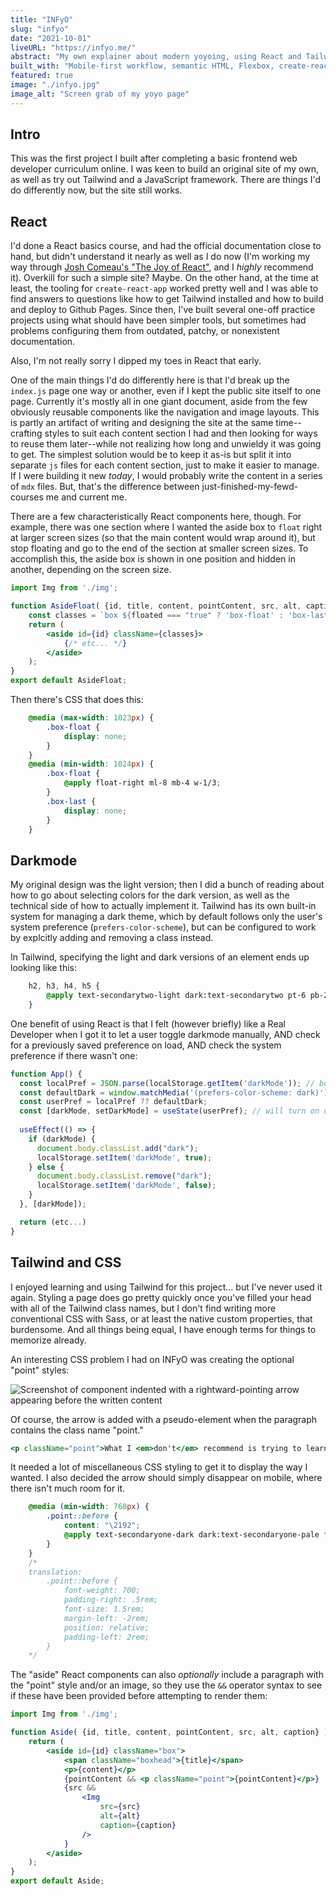 ```yaml
---
title: "INFyO"
slug: "infyo"
date: "2021-10-01"
liveURL: "https://infyo.me/"
abstract: "My own explainer about modern yoyoing, using React and Tailwind."
built_with: "Mobile-first workflow, semantic HTML, Flexbox, create-react-app, Tailwind CSS, darkmode functionality"
featured: true
image: "./infyo.jpg"
image_alt: "Screen grab of my yoyo page"
---
```

## Intro

This was the first project I built after completing a basic frontend web developer curriculum online. I was keen to build an original site of my own, as well as try out Tailwind and a JavaScript framework. There are things I'd do differently now, but the site still works.

## React

I'd done a React basics course, and had the official documentation close to hand, but didn't understand it nearly as well as I do now (I'm working my way through [Josh Comeau's "The Joy of React"](https://www.joyofreact.com/), and I _highly_ recommend it). Overkill for such a simple site? Maybe. On the other hand, at the time at least, the tooling for `create-react-app` worked pretty well and I was able to find answers to questions like how to get Tailwind installed and how to build and deploy to Github Pages. Since then, I've built several one-off practice projects using what should have been simpler tools, but sometimes had problems configuring them from outdated, patchy, or nonexistent documentation.

Also, I'm not really sorry I dipped my toes in React that early.

One of the main things I'd do differently here is that I'd break up the `index.js` page one way or another, even if I kept the public site itself to one page. Currently it's mostly all in one giant document, aside from the few obviously reusable components like the navigation and image layouts. This is partly an artifact of writing and designing the site at the same time--crafting styles to suit each content section I had and then looking for ways to reuse them later--while not realizing how long and unwieldy it was going to get. The simplest solution would be to keep it as-is but split it into separate `js` files for each content section, just to make it easier to manage. If I were building it new _today_, I would probably write the content in a series of `mdx` files. But, that's the difference between just-finished-my-fewd-courses me and current me.

There are a few characteristically React components here, though. For example, there was one section where I wanted the aside box to `float` right at larger screen sizes (so that the main content would wrap around it), but stop floating and go to the end of the section at smaller screen sizes. To accomplish this, the aside box is shown in one position and hidden in another, depending on the screen size. 

```jsx
import Img from './img';

function AsideFloat( {id, title, content, pointContent, src, alt, caption, floated} ) {
    const classes = `box ${floated === "true" ? 'box-float' : 'box-last'}`;
    return (
        <aside id={id} className={classes}>
            {/* etc... */}
        </aside>
    );
}
export default AsideFloat;
```

Then there's CSS that does this:

```CSS
    @media (max-width: 1023px) {
        .box-float {
            display: none;
        }
    }
    @media (min-width: 1024px) {
        .box-float {
            @apply float-right ml-8 mb-4 w-1/3;
        }
        .box-last {
            display: none;
        }
    }
```

## Darkmode

My original design was the light version; then I did a bunch of reading about how to go about selecting colors for the dark version, as well as the technical side of how to actually implement it. Tailwind has its own built-in system for managing a dark theme, which by default follows only the user's system preference (`prefers-color-scheme`), but can be configured to work by explcitly adding and removing a class instead.

In Tailwind, specifying the light and dark versions of an element ends up looking like this:

```CSS
    h2, h3, h4, h5 {
        @apply text-secondarytwo-light dark:text-secondarytwo pt-6 pb-2;
    }
```
One benefit of using React is that I felt (however briefly) like a Real Developer when I got it to let a user toggle darkmode manually, AND check for a previously saved preference on load, AND check the system preference if there wasn't one:

```jsx
function App() {
  const localPref = JSON.parse(localStorage.getItem('darkMode')); // boolean or null
  const defaultDark = window.matchMedia('(prefers-color-scheme: dark)').matches; // boolean
  const userPref = localPref ?? defaultDark;
  const [darkMode, setDarkMode] = useState(userPref); // will turn on darkMode if evaluated to true
  
  useEffect(() => {
    if (darkMode) {
      document.body.classList.add("dark");
      localStorage.setItem('darkMode', true);
    } else {
      document.body.classList.remove("dark");
      localStorage.setItem('darkMode', false);
    }
  }, [darkMode]);

  return (etc...)
}
```

## Tailwind and CSS

I enjoyed learning and using Tailwind for this project... but I've never used it again. Styling a page does go pretty quickly once you've filled your head with all of the Tailwind class names, but I don't find writing more conventional CSS with Sass, or at least the native custom properties, that burdensome. And all things being equal, I have enough terms for things to memorize already. 

An interesting CSS problem I had on INFyO was creating the optional "point" styles:

![Screenshot of component indented with a rightward-pointing arrow appearing before the written content](./point-screenshot.png)

Of course, the arrow is added with a pseudo-element when the paragraph contains the class name "point."

```jsx
<p className="point">What I <em>don't</em> recommend is trying to learn the basics on a responsive aluminum yoyo. Some people do, but... ouch.</p>
```
It needed a lot of miscellaneous CSS styling to get it to display the way I wanted. I also decided the arrow should simply disappear on mobile, where there isn't much room for it.

```CSS
    @media (min-width: 768px) {
        .point::before {
            content: "\2192";
            @apply text-secondaryone-dark dark:text-secondaryone-pale font-bold pr-2 text-2xl -ml-8 relative pl-8;
        }
    }
    /* 
    translation:
        .point::before {
            font-weight: 700;
            padding-right: .5rem;
            font-size: 1.5rem;
            margin-left: -2rem;
            position: relative;
            padding-left: 2rem;   
        }
    */
```

The "aside" React components can also _optionally_ include a paragraph with the "point" style and/or an image, so they use the `&&` operator syntax to see if these have been provided before attempting to render them:

```jsx
import Img from './img';

function Aside( {id, title, content, pointContent, src, alt, caption} ) {
    return (
        <aside id={id} className="box">
            <span className="boxhead">{title}</span>
            <p>{content}</p>
            {pointContent && <p className="point">{pointContent}</p>}
            {src &&
                <Img 
                    src={src}
                    alt={alt}
                    caption={caption}
                />
            }
        </aside>
    );
}
export default Aside;
```